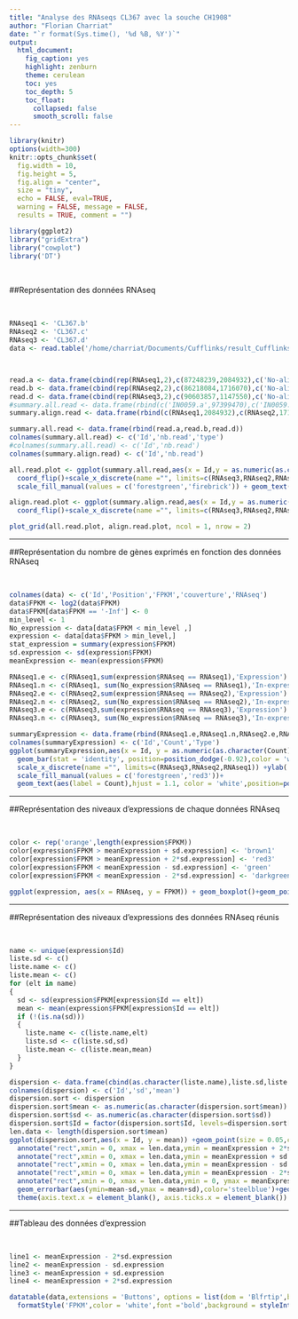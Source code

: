 ```yaml
---
title: "Analyse des RNAseqs CL367 avec la souche CH1908"
author: "Florian Charriat"
date: "`r format(Sys.time(), '%d %B, %Y')`"
output:
  html_document:
    fig_caption: yes
    highlight: zenburn
    theme: cerulean
    toc: yes
    toc_depth: 5
    toc_float:
      collapsed: false
      smooth_scroll: false
---
```

```r
library(knitr)
options(width=300)
knitr::opts_chunk$set(
  fig.width = 10, 
  fig.height = 5, 
  fig.align = "center", 
  size = "tiny", 
  echo = FALSE, eval=TRUE, 
  warning = FALSE, message = FALSE, 
  results = TRUE, comment = "")
```

```r
library(ggplot2)
library("gridExtra")
library("cowplot")
library('DT')
```

&nbsp;

##Représentation des données RNAseq

&nbsp;

```r
RNAseq1 <- 'CL367.b'
RNAseq2 <- 'CL367.c'
RNAseq3 <- 'CL367.d'
data <- read.table('/home/charriat/Documents/Cufflinks/result_Cufflinks.CL367.txt',sep = '\t', header = F)



read.a <- data.frame(cbind(rep(RNAseq1,2),c(87248239,2084932),c('No-align','Align 1 times')))
read.b <- data.frame(cbind(rep(RNAseq2,2),c(86218084,1716070),c('No-align','Align 1 times')))
read.d <- data.frame(cbind(rep(RNAseq3,2),c(90603857,1147550),c('No-align','Align 1 times')))
#summary.all.read <- data.frame(rbind(c('IN0059.a',97399470),c('IN0059.b',88904326),c('IN0059.d',69784687)))
summary.align.read <- data.frame(rbind(c(RNAseq1,2084932),c(RNAseq2,1716070),c(RNAseq3,1147550)))

summary.all.read <- data.frame(rbind(read.a,read.b,read.d))
colnames(summary.all.read) <- c('Id','nb.read','type')
#colnames(summary.all.read) <- c('Id','nb.read')
colnames(summary.align.read) <- c('Id','nb.read')

all.read.plot <- ggplot(summary.all.read,aes(x = Id,y = as.numeric(as.character(nb.read)),group = type,fill = type)) + geom_bar(stat = 'identity',color = 'black') +
  coord_flip()+scale_x_discrete(name ="", limits=c(RNAseq3,RNAseq2,RNAseq1)) + ylab('Nombre de read')+ ggtitle('Nombre total de reads')+
  scale_fill_manual(values = c('forestgreen','firebrick')) + geom_text(aes(label =c('','Total read : 89339371','',' Total read : 87938837','','Total read : 91754960')),hjust = -0.2,color = 'white')

align.read.plot <- ggplot(summary.align.read,aes(x = Id,y = as.numeric(as.character(nb.read)))) + geom_bar(stat = 'identity',fill = 'forestgreen',color = 'black') + ggtitle('Nombre de reads aligné')+
  coord_flip()+scale_x_discrete(name ="", limits=c(RNAseq3,RNAseq2,RNAseq1))  + ylab('Nombre de read') + geom_text(aes(label = nb.read),color = 'white',hjust = 1.3)

plot_grid(all.read.plot, align.read.plot, ncol = 1, nrow = 2)
```


---- 

##Représentation du nombre de gènes exprimés en fonction des données RNAseq

&nbsp;

```r
colnames(data) <- c('Id','Position','FPKM','couverture','RNAseq')
data$FPKM <- log2(data$FPKM)
data$FPKM[data$FPKM == '-Inf'] <- 0
min_level <- 1
No_expression <- data[data$FPKM < min_level ,]
expression <- data[data$FPKM > min_level,]
stat_expression = summary(expression$FPKM)
sd.expression <- sd(expression$FPKM)
meanExpression <- mean(expression$FPKM)

RNAseq1.e <- c(RNAseq1,sum(expression$RNAseq == RNAseq1),'Expression')
RNAseq1.n <- c(RNAseq1, sum(No_expression$RNAseq == RNAseq1),'In-expression')
RNAseq2.e <- c(RNAseq2,sum(expression$RNAseq == RNAseq2),'Expression')
RNAseq2.n <- c(RNAseq2, sum(No_expression$RNAseq == RNAseq2),'In-expression')
RNAseq3.e <- c(RNAseq3,sum(expression$RNAseq == RNAseq3),'Expression')
RNAseq3.n <- c(RNAseq3, sum(No_expression$RNAseq == RNAseq3),'In-expression')

summaryExpression <- data.frame(rbind(RNAseq1.e,RNAseq1.n,RNAseq2.e,RNAseq2.n,RNAseq3.e,RNAseq3.n))
colnames(summaryExpression) <- c('Id','Count','Type')
ggplot(summaryExpression,aes(x = Id, y = as.numeric(as.character(Count)), group = Type, fill = Type)) +
  geom_bar(stat = 'identity', position=position_dodge(-0.92),color = 'white')+ coord_flip() +  
  scale_x_discrete(name ="", limits=c(RNAseq3,RNAseq2,RNAseq1)) +ylab('Nb Gene')+
  scale_fill_manual(values = c('forestgreen','red3'))+ 
  geom_text(aes(label = Count),hjust = 1.1, color = 'white',position=position_dodge(-0.9))
```


---- 

##Représentation des niveaux d'expressions de chaque données RNAseq

&nbsp;

```r
color <- rep('orange',length(expression$FPKM))
color[expression$FPKM > meanExpression + sd.expression] <- 'brown1'
color[expression$FPKM > meanExpression + 2*sd.expression] <- 'red3'
color[expression$FPKM < meanExpression - sd.expression] <- 'green'
color[expression$FPKM < meanExpression - 2*sd.expression] <- 'darkgreen'

ggplot(expression, aes(x = RNAseq, y = FPKM)) + geom_boxplot()+geom_point(color =color)
```

---- 

##Représentation des niveaux d'expressions des données RNAseq réunis

&nbsp;

```r
name <- unique(expression$Id)
liste.sd <- c()
liste.name <- c()
liste.mean <- c()
for (elt in name)
{
  sd <- sd(expression$FPKM[expression$Id == elt])
  mean <- mean(expression$FPKM[expression$Id == elt])
  if (!(is.na(sd)))
  {
    liste.name <- c(liste.name,elt)
    liste.sd <- c(liste.sd,sd)
    liste.mean <- c(liste.mean,mean)
  }
}

dispersion <- data.frame(cbind(as.character(liste.name),liste.sd,liste.mean))
colnames(dispersion) <- c('Id','sd','mean')
dispersion.sort <- dispersion
dispersion.sort$mean <- as.numeric(as.character(dispersion.sort$mean))
dispersion.sort$sd <- as.numeric(as.character(dispersion.sort$sd))
dispersion.sort$Id = factor(dispersion.sort$Id, levels=dispersion.sort[order(dispersion.sort$mean), "Id"])
len.data <- length(dispersion.sort$mean)
ggplot(dispersion.sort,aes(x = Id, y = mean)) +geom_point(size = 0.05,color = 'red')+  
  annotate("rect",xmin = 0, xmax = len.data,ymin = meanExpression + 2*sd.expression, ymax = max(dispersion.sort$mean),alpha=0.5,fill = 'red3')+
  annotate("rect",xmin = 0, xmax = len.data,ymin = meanExpression + sd.expression, ymax = meanExpression + 2*sd.expression,alpha=0.5,fill = 'brown1')+
  annotate("rect",xmin = 0, xmax = len.data,ymin = meanExpression - sd.expression, ymax = meanExpression + sd.expression,alpha=0.5,fill = 'orange')+
  annotate("rect",xmin = 0, xmax = len.data,ymin = meanExpression - 2*sd.expression, ymax = meanExpression - sd.expression,alpha=0.5,fill = 'green')+
  annotate("rect",xmin = 0, xmax = len.data,ymin = 0, ymax = meanExpression - 2*sd.expression,alpha=0.5,fill = 'darkgreen')+
  geom_errorbar(aes(ymin=mean-sd,ymax = mean+sd),color='steelblue')+geom_point(size = 0.05,color = 'red')+
  theme(axis.text.x = element_blank(), axis.ticks.x = element_blank()) +xlab('Gene')+ylab('log2(FPKM)')
```

----

##Tableau des données d'expression

&nbsp;

```r
line1 <- meanExpression - 2*sd.expression
line2 <- meanExpression - sd.expression
line3 <- meanExpression + sd.expression
line4 <- meanExpression + 2*sd.expression

datatable(data,extensions = 'Buttons', options = list(dom = 'Blfrtip',buttons = c('copy', 'csv', 'excel', 'pdf', 'print'))) %>%
  formatStyle('FPKM',color = 'white',font ='bold',background = styleInterval(c(line1,line2,line3,line4), c('darkgreen','green','orange', 'red', 'brown')))

```









